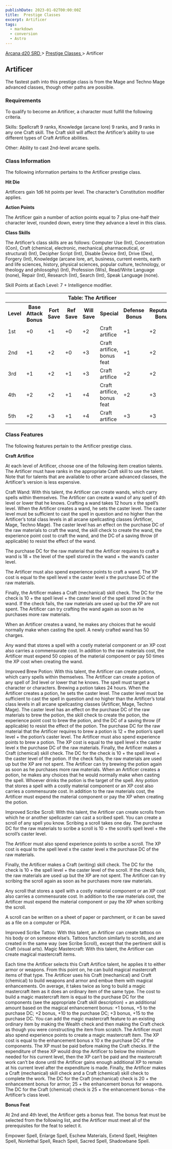 ```yaml
---
publishDate: 2023-01-02T00:00:00Z
title:  Prestige Classes 
excerpt: Artificer
tags:
  - markdown
  - conversion
  - Astro
---
```


[ Arcana d20 SRD ](/#arcanaD20) > [ Prestige Classes ](arcana-d20-srd-prestige-classes-index) > Artificer

##  Artificer

The fastest path into this prestige class is from the Mage and Techno Mage
advanced classes, though other paths are possible.

###  Requirements

To qualify to become an Artificer, a character must fulfill the following
criteria.

Skills: Spellcraft 9 ranks, Knowledge (arcane lore) 9 ranks, and 9 ranks in
any one Craft skill. The Craft skill will affect the Artificer’s ability to
use different types of Craft Artifice abilities.

Other: Ability to cast 2nd-level arcane spells.

###  Class Information

The following information pertains to the Artificer prestige class.

**Hit Die**

Artificers gain 1d6 hit points per level. The character’s Constitution
modifier applies.

**Action Points**

The Artificer gain a number of action points equal to 7 plus one-half their
character level, rounded down, every time they advance a level in this class.

**Class Skills**

The Artificer’s class skills are as follows: Computer Use (Int), Concentration
(Con), Craft (chemical, electronic, mechanical, pharmaceutical, or structural)
(Int), Decipher Script (Int), Disable Device (Int), Drive (Dex), Forgery
(Int), Knowledge (arcane lore, art, business, current events, earth and life
sciences, history, physical sciences, popular culture, technology, or theology
and philosophy) (Int), Profession (Wis), Read/Write Language (none), Repair
(Int), Research (Int), Search (Int), Speak Language (none).

Skill Points at Each Level: 7 + Intelligence modifier.


<table> <tr> <th colspan="8"> Table: The Artificer </th> </tr> <tr> <th> Level </th> <th> Base Attack Bonus </th> <th> Fort Save </th> <th> Ref Save </th> <th> Will Save </th> <th> Special </th> <th> Defense Bonus </th> <th> Reputation Bonus </th> </tr> <tr> <td> 1st </td> <td> +0 </td> <td> +1 </td> <td> +0 </td> <td> +2 </td> <td> Craft artifice </td> <td> +1 </td> <td> +2 </td> </tr> <tr class="shaded"> <td> 2nd </td> <td> +1 </td> <td> +2 </td> <td> +0 </td> <td> +3 </td> <td> Craft artifice, bonus feat </td> <td> +1 </td> <td> +2 </td> </tr> <tr> <td> 3rd </td> <td> +1 </td> <td> +2 </td> <td> +1 </td> <td> +3 </td> <td> Craft artifice </td> <td> +2 </td> <td> +2 </td> </tr> <tr class="shaded"> <td> 4th </td> <td> +2 </td> <td> +2 </td> <td> +1 </td> <td> +4 </td> <td> Craft artifice, bonus feat </td> <td> +2 </td> <td> +3 </td> </tr> <tr> <td> 5th </td> <td> +2 </td> <td> +3 </td> <td> +1 </td> <td> +4 </td> <td> Craft artifice </td> <td> +3 </td> <td> +3 </td> </tr> </table>



###  Class Features

The following features pertain to the Artificer prestige class.

**Craft Artifice**

At each level of Artificer, choose one of the following item creation talents.
The Artificer must have ranks in the appropriate Craft skill to use the
talent. Note that for talents that are available to other arcane advanced
classes, the Artificer’s version is less expensive.

Craft Wand: With this talent, the Artificer can create wands, which carry
spells within themselves. The Artificer can create a wand of any spell of 4th
level or lower that he knows. Crafting a wand takes 12 hours x the spell’s
level. When the Artificer creates a wand, he sets the caster level. The caster
level must be sufficient to cast the spell in question and no higher than the
Artificer’s total class levels in all arcane spellcasting classes (Artificer,
Mage, Techno Mage). The caster level has an effect on the purchase DC of the
raw materials to craft the wand, the skill check to create the wand, the
experience point cost to craft the wand, and the DC of a saving throw (if
applicable) to resist the effect of the wand.

The purchase DC for the raw material that the Artificer requires to craft a
wand is 18 + the level of the spell stored in the wand + the wand’s caster
level.

The Artificer must also spend experience points to craft a wand. The XP cost
is equal to the spell level x the caster level x the purchase DC of the raw
materials.

Finally, the Artificer makes a Craft (mechanical) skill check. The DC for the
check is 10 + the spell level + the caster level of the spell stored in the
wand. If the check fails, the raw materials are used up but the XP are not
spent. The Artificer can try crafting the wand again as soon as he purchases
more raw materials.

When an Artificer creates a wand, he makes any choices that he would normally
make when casting the spell. A newly crafted wand has 50 charges.

Any wand that stores a spell with a costly material component or an XP cost
also carries a commensurate cost. In addition to the raw materials cost, the
Artificer must expend 50 copies of the material component or pay 50 times the
XP cost when creating the wand.

Improved Brew Potion: With this talent, the Artificer can create potions,
which carry spells within themselves. The Artificer can create a potion of any
spell of 3rd level or lower that he knows. The spell must target a character
or characters. Brewing a potion takes 24 hours. When the Artificer creates a
potion, he sets the caster level. The caster level must be sufficient to cast
the spell in question and no higher than the Artificer’s total class levels in
all arcane spellcasting classes (Artificer, Mage, Techno Mage). The caster
level has an effect on the purchase DC of the raw materials to brew the
potion, the skill check to create the potion, the experience point cost to
brew the potion, and the DC of a saving throw (if applicable) to resist the
effect of the potion. The purchase DC for the raw material that the Artificer
requires to brew a potion is 12 + the potion’s spell level + the potion’s
caster level. The Artificer must also spend experience points to brew a
potion. The XP cost is equal to the spell level x the caster level x the
purchase DC of the raw materials. Finally, the Artificer makes a Craft
(chemical) skill check. The DC for the check is 10 + the spell level + the
caster level of the potion. If the check fails, the raw materials are used up
but the XP are not spent. The Artificer can try brewing the potion again as
soon as he purchases more raw materials. When an Artificer creates a potion,
he makes any choices that he would normally make when casting the spell.
Whoever drinks the potion is the target of the spell. Any potion that stores a
spell with a costly material component or an XP cost also carries a
commensurate cost. In addition to the raw materials cost, the Artificer must
expend the material component or pay the XP when creating the potion.

Improved Scribe Scroll: With this talent, the Artificer can create scrolls
from which he or another spellcaster can cast a scribed spell. You can create
a scroll of any spell you know. Scribing a scroll takes one day. The purchase
DC for the raw materials to scribe a scroll is 10 + the scroll’s spell level +
the scroll’s caster level.

The Artificer must also spend experience points to scribe a scroll. The XP
cost is equal to the spell level x the caster level x the purchase DC of the
raw materials.

Finally, the Artificer makes a Craft (writing) skill check. The DC for the
check is 10 + the spell level + the caster level of the scroll. If the check
fails, the raw materials are used up but the XP are not spent. The Artificer
can try scribing the scroll again as soon as he purchases more raw materials.

Any scroll that stores a spell with a costly material component or an XP cost
also carries a commensurate cost. In addition to the raw materials cost, the
Artificer must expend the material component or pay the XP when scribing the
scroll.

A scroll can be written on a sheet of paper or parchment, or it can be saved
as a file on a computer or PDA.

Improved Scribe Tattoo: With this talent, an Artificer can create tattoos on
his body or on someone else’s. Tattoos function similarly to scrolls, and are
created in the same way (see Scribe Scroll), except that the pertinent skill
is Craft (visual arts). Magic Mastercraft: With this talent, the Artificer can
create magical mastercraft items.

Each time the Artificer selects this Craft Artifice talent, he applies it to
either armor or weapons. From this point on, he can build magical mastercraft
items of that type. The Artificer uses his Craft (mechanical) and Craft
(chemical) to build weapons and armor and embue them with magical
enhancements. On average, it takes twice as long to build a magic mastercraft
item as it does an ordinary item of the same type. The cost to build a magic
mastercraft item is equal to the purchase DC for the components (see the
appropriate Craft skill description) + an additional amount based on the
magical enhancement bonus: +1 bonus, +5 to the purchase DC; +2 bonus, +10 to
the purchase DC; +3 bonus, +15 to the purchase DC. You can add the magic
mastercraft feature to an existing ordinary item by making the Wealth check
and then making the Craft check as though you were constructing the item from
scratch. The Artificer must also spend experience points to create a magic
mastercraft item. The XP cost is equal to the enhancement bonus x 10 x the
purchase DC of the components. The XP must be paid before making the Craft
checks. If the expenditure of these XP would drop the Artificer to below the
minimum needed for his current level, then the XP can’t be paid and the
mastercraft work can’t be done until the Artificer gains enough additional XP
to remain at his current level after the expenditure is made. Finally, the
Artificer makes a Craft (mechanical) skill check and a Craft (chemical) skill
check to complete the work. The DC for the Craft (mechanical) check is 20 +
the enhancement bonus for armor; 25 + the enhancement bonus for weapons. The
DC for the Craft (chemical) check is 25 + the enhancement bonus – the
Artificer’s class level.

**Bonus Feat**

At 2nd and 4th level, the Artificer gets a bonus feat. The bonus feat must be
selected from the following list, and the Artificer must meet all of the
prerequisites for the feat to select it.

Empower Spell, Enlarge Spell, Eschew Materials, Extend Spell, Heighten Spell,
Nonlethal Spell, Reach Spell, Sacred Spell, Shadowbane Spell.

